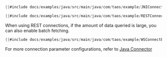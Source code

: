 ```java title="Native Connection"
{{#include docs/examples/java/src/main/java/com/taos/example/JNIConnectExample.java}}
```

```java title="REST Connection"
{{#include docs/examples/java/src/main/java/com/taos/example/RESTConnectExample.java:main}}
```

When using REST connections, if the amount of data queried is large, you can also enable batch fetching.

```java title="Enable Batch Fetching" {4}
{{#include docs/examples/java/src/main/java/com/taos/example/WSConnectExample.java:main}}
```

For more connection parameter configurations, refer to [Java Connector](../../connector/java)
